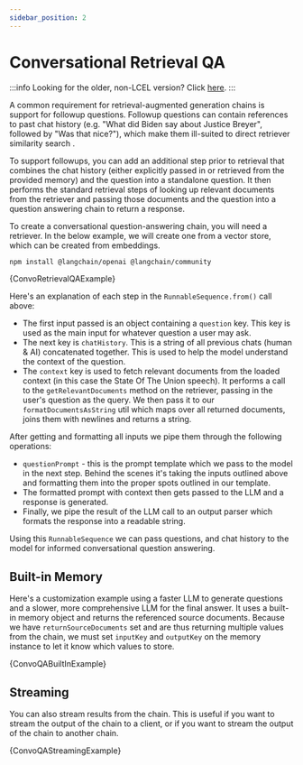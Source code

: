 ```yaml
---
sidebar_position: 2
---
```


# Conversational Retrieval QA

:::info
Looking for the older, non-LCEL version? Click [here](/docs/modules/chains/popular/chat_vector_db_legacy).
:::

A common requirement for retrieval-augmented generation chains is support for followup questions.
Followup questions can contain references to past chat history (e.g. "What did Biden say about Justice Breyer", followed by "Was that nice?"), which make them ill-suited
to direct retriever similarity search .

To support followups, you can add an additional step prior to retrieval that combines the chat history (either explicitly passed in or retrieved from the provided memory) and the question into a standalone question.
It then performs the standard retrieval steps of looking up relevant documents from the retriever and passing those documents and the question into a question answering chain to return a response.

To create a conversational question-answering chain, you will need a retriever. In the below example, we will create one from a vector store, which can be created from embeddings.



<IntegrationInstallTooltip></IntegrationInstallTooltip>

```bash npm2yarn
npm install @langchain/openai @langchain/community
```

<CodeBlock language="typescript">{ConvoRetrievalQAExample}</CodeBlock>

Here's an explanation of each step in the `RunnableSequence.from()` call above:

- The first input passed is an object containing a `question` key. This key is used as the main input for whatever question a user may ask.
- The next key is `chatHistory`. This is a string of all previous chats (human & AI) concatenated together. This is used to help the model understand the context of the question.
- The `context` key is used to fetch relevant documents from the loaded context (in this case the State Of The Union speech). It performs a call to the `getRelevantDocuments` method on the retriever, passing in the user's question as the query. We then pass it to our `formatDocumentsAsString` util which maps over all returned documents, joins them with newlines and returns a string.

After getting and formatting all inputs we pipe them through the following operations:

- `questionPrompt` - this is the prompt template which we pass to the model in the next step. Behind the scenes it's taking the inputs outlined above and formatting them into the proper spots outlined in our template.
- The formatted prompt with context then gets passed to the LLM and a response is generated.
- Finally, we pipe the result of the LLM call to an output parser which formats the response into a readable string.

Using this `RunnableSequence` we can pass questions, and chat history to the model for informed conversational question answering.

## Built-in Memory

Here's a customization example using a faster LLM to generate questions and a slower, more comprehensive LLM for the final answer. It uses a built-in memory object and returns the referenced source documents.
Because we have `returnSourceDocuments` set and are thus returning multiple values from the chain, we must set `inputKey` and `outputKey` on the memory instance
to let it know which values to store.


<CodeBlock language="typescript">{ConvoQABuiltInExample}</CodeBlock>

## Streaming

You can also stream results from the chain. This is useful if you want to stream the output of the chain to a client, or if you want to stream the output of the chain to another chain.


<CodeBlock language="typescript">{ConvoQAStreamingExample}</CodeBlock>
